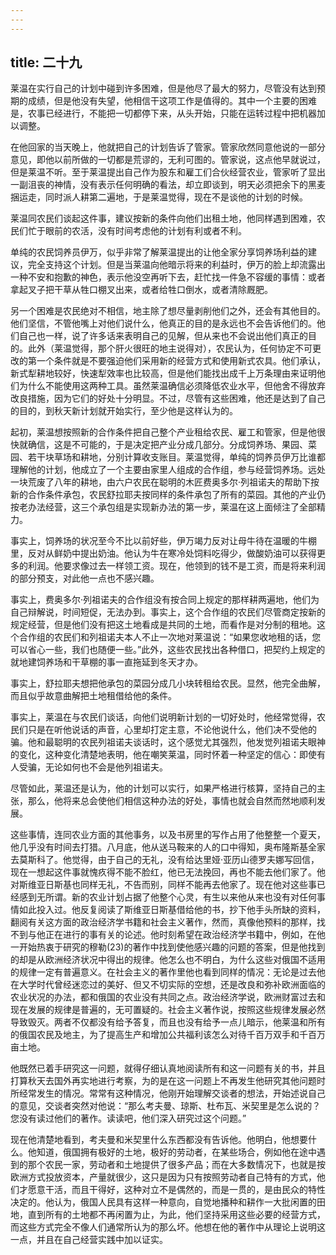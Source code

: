 ```yaml
---
---
---
```

title: 二十九
---




莱温在实行自己的计划中碰到许多困难，但是他尽了最大的努力，尽管没有达到预期的成绩，但是他没有失望，他相信干这项工作是值得的。其中一个主要的困难是，农事已经进行，不能把一切都停下来，从头开始，只能在运转过程中把机器加以调整。

在他回家的当天晚上，他就把自己的计划告诉了管家。管家欣然同意他说的一部分意见，即他以前所做的一切都是荒谬的，无利可图的。管家说，这点他早就说过，但是莱温不听。至于莱温提出自己作为股东和雇工们合伙经营农业，管家听了显出一副沮丧的神情，没有表示任何明确的看法，却立即谈到，明天必须把余下的黑麦捆运走，同时派人耕第二遍地，于是莱温觉得，现在不是谈他的计划的时候。

莱温同农民们谈起这件事，建议按新的条件向他们出租土地，他同样遇到困难，农民们忙于眼前的农活，没有时间考虑他的计划有利或者不利。

单纯的农民饲养员伊万，似乎非常了解莱温提出的让他全家分享饲养场利益的建议，完全支持这个计划。但是当莱温向他暗示将来的利益时，伊万的脸上却流露出一种不安和抱歉的神色，表示他没空再听下去，赶忙找一件急不容缓的事情：或者拿起叉子把干草从牲口棚叉出来，或者给牲口倒水，或者清除厩肥。

另一个困难是农民绝对不相信，地主除了想尽量剥削他们之外，还会有其他目的。他们坚信，不管他嘴上对他们说什么，他真正的目的是永远也不会告诉他们的。他们自己也一样，说了许多话来表明自己的见解，但从来也不会说出他们真正的目的。此外（莱温觉得，那个肝火很旺的地主说得对），农民认为，任何协定不可更改的第一个条件就是不要强迫他们采用新的经营方式和使用新式农具。他们承认，新式犁耕地较好，快速犁效率也比较高，但是他们能找出成千上万条理由来证明他们为什么不能使用这两种工具。虽然莱温确信必须降低农业水平，但他舍不得放弃改良措施，因为它们的好处十分明显。不过，尽管有这些困难，他还是达到了自己的目的，到秋天新计划就开始实行，至少他是这样认为的。

起初，莱温想按照新的合作条件把自己整个产业租给农民、雇工和管家，但是他很快就确信，这是不可能的，于是决定把产业分成几部分。分成饲养场、果园、菜园、若干块草场和耕地，分别计算收支账目。莱温觉得，单纯的饲养员伊万比谁都理解他的计划，他成立了一个主要由家里人组成的合作组，参与经营饲养场。远处一块荒废了八年的耕地，由六户农民在聪明的木匠费奥多尔·列祖诺夫的帮助下按新的合作条件承包，农民舒拉耶夫按同样的条件承包了所有的菜园。其他的产业仍按老办法经营，这三个承包组是实现新办法的第一步，莱温在这上面倾注了全部精力。

事实上，饲养场的状况至今不比以前好些，伊万竭力反对让母牛待在温暖的牛棚里，反对从鲜奶中提出奶油。他认为牛在寒冷处饲料吃得少，做酸奶油可以获得更多的利润。他要求像过去一样领工资。现在，他领到的钱不是工资，而是将来利润的部分预支，对此他一点也不感兴趣。

事实上，费奥多尔·列祖诺夫的合作组没有按合同上规定的那样耕两遍地，他们为自己辩解说，时间短促，无法办到。事实上，这个合作组的农民们尽管商定按新的规定经营，但是他们没有把这土地看成是共同的土地，而看作是对分制的租地。这个合作组的农民们和列祖诺夫本人不止一次地对莱温说：“如果您收地租的话，您可以省心一些，我们也随便一些。”此外，这些农民找出各种借口，把契约上规定的就地建饲养场和干草棚的事一直拖延到冬天才办。

事实上，舒拉耶夫想把他承包的菜园分成几小块转租给农民。显然，他完全曲解，而且似乎故意曲解把土地租借给他的条件。

事实上，莱温在与农民们谈话，向他们说明新计划的一切好处时，他经常觉得，农民们只是在听他说话的声音，心里却打定主意，不论他说什么，他们决不受他的骗。他和最聪明的农民列祖诺夫谈话时，这个感觉尤其强烈，他发觉列祖诺夫眼神的变化，这种变化清楚地表明，他在嘲笑莱温，同时怀着一种坚定的信心：即使有人受骗，无论如何也不会是他列祖诺夫。

尽管如此，莱温还是认为，他的计划可以实行，如果严格进行核算，坚持自己的主张，那么，他将来总会使他们相信这种办法的好处，事情也就会自然而然地顺利发展。

这些事情，连同农业方面的其他事务，以及书房里的写作占用了他整整一个夏天，他几乎没有时间去打猎。八月底，他从送马鞍来的人的口中得知，奥布隆斯基全家去莫斯科了。他觉得，由于自己的无礼，没有给达里娅·亚历山德罗夫娜写回信，现在一想起这件事就愧疚得不能不脸红，他已无法挽回，再也不能去他们家了。他对斯维亚日斯基也同样无礼，不告而别，同样不能再去他家了。现在他对这些事已经感到无所谓。新的农业计划占据了他整个心灵，有生以来他从来也没有对任何事情如此投入过。他反复阅读了斯维亚日斯基借给他的书，抄下他手头所缺的资料，翻阅有关这方面的政治经济学书籍和社会主义著作，然而，真像他预料的那样，找不到与他正在进行的事有关的论述。他时刻希望在政治经济学书籍中，例如，在他一开始热衷于研究的穆勒(23)的著作中找到使他感兴趣的问题的答案，但是他找到的却是从欧洲经济状况中得出的规律。他怎么也不明白，为什么这些对俄国不适用的规律一定有普遍意义。在社会主义的著作里他也看到同样的情况：无论是过去他在大学时代曾经迷恋过的美好、但又不切实际的空想，还是改良和弥补欧洲面临的农业状况的办法，都和俄国的农业没有共同之点。政治经济学说，欧洲财富过去和现在发展的规律是普遍的，无可置疑的。社会主义著作说，按照这些规律发展必然导致毁灭。两者不仅都没有给予答复，而且也没有给予一点儿暗示，他莱温和所有的俄国农民及地主，为了提高生产和增加公共福利该怎么对待千百万双手和千百万亩土地。

他既然已着手研究这一问题，就得仔细认真地阅读所有和这一问题有关的书，并且打算秋天去国外再实地进行考察，为的是在这一问题上不再发生他研究其他问题时所经常发生的情况。常常有这种情况，他刚开始理解交谈者的想法，开始述说自己的意见，交谈者突然对他说：“那么考夫曼、琼斯、杜布瓦、米契里是怎么说的？您没有读过他们的著作。读读吧，他们深入研究过这个问题。”

现在他清楚地看到，考夫曼和米契里什么东西都没有告诉他。他明白，他想要什么。他知道，俄国拥有极好的土地，极好的劳动者，在某些场合，例如他在途中遇到的那个农民一家，劳动者和土地提供了很多产品；而在大多数情况下，也就是按欧洲方式投放资本，产量就很少，这只是因为只有按照劳动者自己特有的方式，他们才愿意干活，而且干得好，这种对立不是偶然的，而是一贯的，是由民众的特性决定的。他认为，俄国人民具有这样一种意向，自觉地播种和耕作一大批闲置的田地，直到所有的土地都不再闲置为止，为此，他们坚持采用这些必要的经营方式，而这些方式完全不像人们通常所认为的那么坏。他想在他的著作中从理论上说明这一点，并且在自己经营实践中加以证实。